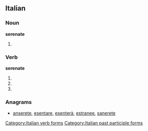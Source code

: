 ==Italian==

===Noun===
'''serenate''' {{f}}

# {{plural of|[[serenata]]|lang=it}}

===Verb===
'''serenate'''

# {{conjugation of|serenare||2|p|pres|ind|lang=it}}
# {{conjugation of|serenare||2|p|imp|lang=it}}
# {{form of|[[feminine|Feminine]] plural|serenato}}

===Anagrams===
* [[anserete#Italian|anserete]], [[esentare#Italian|esentare]], [[esenterà#Italian|esenterà]], [[estranee#Italian|estranee]], [[sanerete#Italian|sanerete]]

[[Category:Italian verb forms]]
[[Category:Italian past participle forms]]